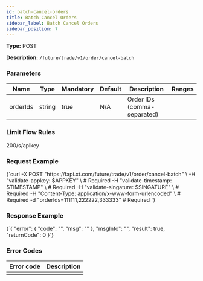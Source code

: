 ```yaml
---
id: batch-cancel-orders
title: Batch Cancel Orders
sidebar_label: Batch Cancel Orders
sidebar_position: 7
---
```



**Type:** POST

**Description:** `/future/trade/v1/order/cancel-batch`

### Parameters

| Name | Type | Mandatory | Default | Description | Ranges |
| --- | --- | --- | --- | --- | --- |
| orderIds | string | true | N/A | Order IDs (comma-separated) |  |

### Limit Flow Rules

200/s/apikey

### Request Example

<CodeBlock language="bash" title="Request">
{`curl -X POST "https://fapi.xt.com/future/trade/v1/order/cancel-batch" \
  -H "validate-appkey: $APPKEY" \  # Required
  -H "validate-timestamp: $TIMESTAMP" \  # Required
  -H "validate-singature: $SINGATURE" \  # Required
  -H "Content-Type: application/x-www-form-urlencoded" \  # Required
  -d "orderIds=111111,222222,333333"  # Required
`}
</CodeBlock>

### Response Example

<CodeBlock language="json" title="Response">
  {`{
  "error": {
    "code": "",
    "msg": ""
  },
  "msgInfo": "",
  "result": true,
  "returnCode": 0
}`}
</CodeBlock>

### Error Codes

| Error code | Description |
| --- | --- |
|  |  |